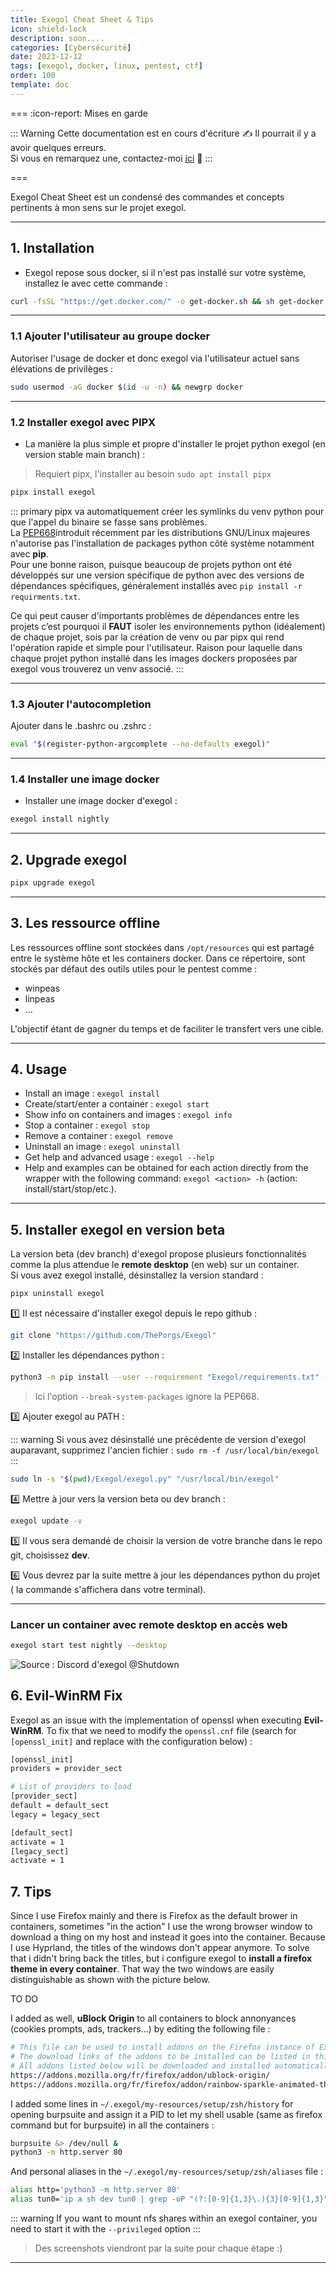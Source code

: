 ---
title: Exegol Cheat Sheet & Tips
icon: shield-lock
description: soon....
categories: [Cybersécurité]
date: 2023-12-12
tags: [exegol, docker, linux, pentest, ctf]
order: 100
template: doc
---

=== :icon-report: Mises en garde

:::  Warning Cette documentation est en cours d'écriture :writing_hand:
Il pourrait il y a avoir quelques erreurs.  
Si vous en remarquez une, contactez-moi [ici](mailto:contactit.yarka@slmail.me) :slightly_smiling_face:
::: 

===

Exegol Cheat Sheet est un condensé des commandes et concepts pertinents à mon sens sur le projet exegol.  

---

## 1. Installation

- Exegol repose sous docker, si il n'est pas installé sur votre système, installez le avec cette commande :

```sh
curl -fsSL "https://get.docker.com/" -o get-docker.sh && sh get-docker.sh
```

---

### 1.1 Ajouter l'utilisateur au groupe docker

Autoriser l'usage de docker et donc exegol via l'utilisateur actuel sans élévations de privilèges :

```sh
sudo usermod -aG docker $(id -u -n) && newgrp docker
```

---

### 1.2 Installer exegol avec PIPX

- La manière la plus simple et propre d'installer le projet python exegol (en version stable main branch) :

> Requiert pipx, l'installer au besoin `sudo apt install pipx`

```sh
pipx install exegol
```

::: primary
pipx va automatiquement créer les symlinks du venv python pour que l'appel du binaire se fasse sans problèmes.  
La <a href="[https://privatebin.net](https://peps.python.org/pep-0668/)" target="_blank">PEP668</a>introduit récemment par les distributions GNU/Linux majeures n'autorise pas l'installation de packages python côté système notamment avec **pip**.  
Pour une bonne raison, puisque beaucoup de projets python ont été développés sur une version spécifique de python avec des versions de dépendances spécifiques, généralement installés avec `pip install -r requirments.txt`.  

Ce qui peut causer d'importants problèmes de dépendances entre les projets c’est pourquoi il **FAUT** isoler les environnements python (idéalement) de chaque projet, sois par la création de venv ou par pipx qui rend l'opération rapide et simple pour l'utilisateur. Raison pour laquelle dans chaque projet python installé dans les images dockers proposées par exegol vous trouverez un venv associé.
::: 

---

### 1.3 Ajouter l'autocompletion

Ajouter dans le .bashrc ou .zshrc :

```sh ~/.bashrc
eval "$(register-python-argcomplete --no-defaults exegol)"
```

---

### 1.4 Installer une image docker

- Installer une image docker d'exegol :

```sh
exegol install nightly
```

---

## 2. Upgrade exegol

```sh
pipx upgrade exegol
```

---

## 3. Les ressource offline

Les ressources offline sont stockées dans `/opt/resources` qui est partagé entre le système hôte et les containers docker.
Dans ce répertoire, sont stockés par défaut des outils utiles pour le pentest comme :
- winpeas
- linpeas
- ...

L'objectif étant de gagner du temps et de faciliter le transfert vers une cible.

---

## 4. Usage

- Install an image : `exegol install`  
- Create/start/enter a container : `exegol start`  
- Show info on containers and images : `exegol info`  
- Stop a container : `exegol stop`  
- Remove a container : `exegol remove`  
- Uninstall an image : `exegol uninstall`  
- Get help and advanced usage : `exegol --help`  
- Help and examples can be obtained for each action directly from the wrapper with the following command: `exegol <action> -h` (action: install/start/stop/etc.).

---

## 5. Installer exegol en version beta

La version beta (dev branch) d'exegol propose plusieurs fonctionnalités comme la plus attendue le **remote desktop** (en web) sur un container.  
Si vous avez exegol installé, désinstallez la version standard :

```sh
pipx uninstall exegol
```

1️⃣ Il est nécessaire d'installer exegol depuis le repo github :

```sh
git clone "https://github.com/ThePorgs/Exegol"
```

2️⃣ Installer les dépendances python :

```sh
python3 -m pip install --user --requirement "Exegol/requirements.txt" --break-system-packages
```

> Ici l'option `--break-system-packages` ignore la PEP668.

3️⃣ Ajouter exegol au PATH :

::: warning
Si vous avez désinstallé une précédente de version d'exegol auparavant, supprimez l'ancien fichier : `sudo rm -f /usr/local/bin/exegol`
::: 

```sh
sudo ln -s "$(pwd)/Exegol/exegol.py" "/usr/local/bin/exegol"
```

4️⃣ Mettre à jour vers la version beta ou dev branch :

```sh
exegol update -v
```

5️⃣ Il vous sera demandé de choisir la version de votre branche dans le repo git, choisissez **dev**.  

6️⃣ Vous devrez par la suite mettre à jour les dépendances python du projet ( la commande s'affichera dans votre terminal).

---

### Lancer un container avec remote desktop en accès web 

```sh
exegol start test nightly --desktop
```

![Source : Discord d'exegol @Shutdown](https://media.discordapp.net/attachments/1146186441454530701/1146186445585920171/Screenshot_2023-08-29_at_22.54.05.png?ex=6582034f&is=656f8e4f&hm=335545a4d476eef989ae69b85eda2f3c8844dc5969a0fc9bacc15df0e675db13&=&format=webp&quality=lossless&width=964&height=634)

## 6. Evil-WinRM Fix

Exegol as an issue with the implementation of openssl when executing **Evil-WinRM**. To fix that we need to modify the `openssl.cnf` file (search for `[openssl_init]` and replace with the configuration below) :  

```sh /etc/ssl/openssl.cnf
[openssl_init]
providers = provider_sect

# List of providers to load
[provider_sect]
default = default_sect
legacy = legacy_sect

[default_sect]
activate = 1
[legacy_sect]
activate = 1
```

## 7. Tips

Since I use Firefox mainly and there is Firefox as the default brower in containers, sometimes "in the action" I use the wrong browser window to download a thing on my host and instead it goes into the container. Because I use Hyprland, the titles of the windows don't appear anymore. To solve that i didn't bring back the titles, but i configure exegol to **install a firefox theme in every container**. That way the two windows are easily distinguishable as shown with the picture below.

TO DO

I added as well, **uBlock Origin** to all containers to block annonyances (cookies prompts, ads, trackers...) by editing the following file :

```sh vim ~/.exegol/my-resources/setup/firefox/addons.txt
# This file can be used to install addons on the Firefox instance of Exegol.
# The download links of the addons to be installed can be listed in this file (ie: https://addons.mozilla.org/fr/firefox/addon/foxyproxy-standard/).
# All addons listed below will be downloaded and installed automatically when creating a new Exegol container.
https://addons.mozilla.org/fr/firefox/addon/ublock-origin/
https://addons.mozilla.org/fr/firefox/addon/rainbow-sparkle-animated-theme/
```

I added some lines in `~/.exegol/my-resources/setup/zsh/history` for opening burpsuite and assign it a PID to let my shell usable (same as firefox command but for burpsuite) in all the containers :

```sh vim ~/.exegol/my-resources/setup/zsh/history
burpsuite &> /dev/null &
python3 -m http.server 80
```

And personal aliases in the `~/.exegol/my-resources/setup/zsh/aliases` file :

```sh vim ~/.exegol/my-resources/setup/zsh/aliases
alias http='python3 -m http.server 80'
alias tun0='ip a sh dev tun0 | grep -oP "(?:[0-9]{1,3}\.){3}[0-9]{1,3}" | tr -d "\n" | xclip -sel c; tun0ip=$(xsel -ob); echo "\033[1;32m[+]\033[0m Successfully copied \033[1;32m$tun0ip\033[0m (tun0) to clipboard !"'
```

::: warning
If you want to mount nfs shares within an exegol container, you need to start it with the `--privileged` option
::: 

> Des screenshots viendront par la suite pour chaque étape :)

---